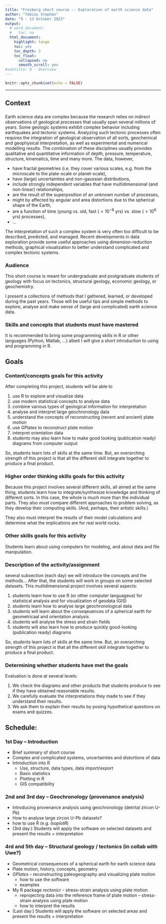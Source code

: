 ```yaml
---
title: "Freiberg short course -- Exploration of earth science data"
author: "Tobias Stephan"
date: "9 - 13 October 2023"
output:
  # word_document:
  #   toc: no
  html_document:
    highlight: tango
    toc: yes
    toc_depth: 3
    toc_float:
      collapsed: no
      smooth_scroll: yes
#subtitle: 0 - Overview
---
```


```r
knitr::opts_chunk$set(echo = FALSE)
```

---

## Context

### 

Earth science data are complex because the research relies on indirect observations of geological processes that  usually span several millions of years. Some geologic systems exhibit complex behavior including earthquakes and tectonic systems.
Analyzing such tectonic processes often requires the integration of geological observation of all sorts, geochemical and geophysical interpretation, as well as experimental and numerical modelling results. 
The combination of these disciplines usually provides qualitative and quantitative information of depth, pressure, temperature, structure, kinematics, time and many more. 
The data, however, 

- have fractal geometries (i.e. they cover various scales, e.g. from the microscale to the plate-scale or planet-scale),
- have (large) uncertainties and non-gaussian distributions,
- include strongly independent variables that have multidimensional (and non-linear) relationships,
- are the result of the superposition of an unknown number of processes, 
- might by affected by angular and area distortions due to the spherical shape of the Earth,
- are a function of time (young vs. old, fast ($< 10^{-8}$ yrs) vs. slow ($> 10^6$ yrs) processes),
- ... 

The interpretation of such a complex system is very often too difficult to be described, predicted, and managed. Recent developments in data exploration provide some useful approaches using dimension-reduction methods, graphical visualization to better understand complicated and complex tectonic systems.



### Audience

This short course is meant for undergraduate and postgraduate students of geology with focus on tectonics, structural geology, economic geology, or geochemistry.

I present a collections of methods that I gathered, learned, or developed during the past years. 
Those will be useful tips and simple methods to explore, analyse and make sense of (large and complicated) earth science data. 


### Skills and concepts that students must have mastered
<!-- Before doing this, students have already used TWQ to calculate and plot simple PT diagrams. And, they have already used Excel for some chemical calculations.  -->
It is recommended to bring some programming skills in R or other languages (Python, Matlab, …) albeit I will give a short introduction to using and programming in R.



## Goals
### Content/concepts goals for this activity
After completing this project, students will be able to

1. use R to explore and visualize data
2. use modern statistical concepts to analyse data
3. combine various types of geological information for interpretation 
4. analyse and interpret large geochronology data
5. understand the concepts of reconstructing (recent and ancient) plate motion 
6. use GPlates to reconstruct plate motion
7. interpret orientation data
8. students may also learn how to make good looking (publication ready) diagrams from computer output

So, students learn lots of skills at the same time. But, an overarching strength of this project is that all the different skill integrate together to produce a final product. 

### Higher order thinking skills goals for this activity
Because this project involves several different skills, all aimed at the same thing, students learn how to integrate/synthesize knowledge and thinking of different sorts. In this case, the whole is much more than the individual parts. They also must compare different approaches to problem solving, as they develop their computing skills. (And, perhaps, their artistic skills.)

They also must interpret the results of their model calculations and determine what the implications are for real world rocks. 

### Other skills goals for this activity
Students learn about using computers for modeling, and about data and file manipulation. 

### Description of the activity/assignment
several subsection (each day) we will introduce the concepts and the methods... After that, the students will work in groups on some selected datasets. 
This multidimensional project involves several aspects:

1. students learn how to use R (or other computer languageus) for statistical analysis and for visualization of geodata (GIS)
2. students learn how to  analyse large geochronological data
3. students will learn about the conseqeuences of a spherical earth for geometricaal and orientation analysis
4. students will analyse the stress and strain fields
5. students will also learn how to produce quickly good-looking (publication ready) diagrams

So, students learn lots of skills at the same time. But, an overarching strength of this project is that all the different skill integrate together to produce a final product. 


### Determining whether students have met the goals
Evaluation is done at several levels:

1. We check the diagrams and other products that students produce to see if they have obtained reasonable results.
2. We carefully evaluate the interpretations they made to see if they understand their results.
3. We ask them to explain their results by posing hypothetical questions on exams and quizzes. 


## Schedule:
### 1st Day – Introduction

-	Brief summary of short course
- Complex and complicated systems, uncertainties and distortions of data
-	Introduction into R
    * Use, structure, data types, data import/export
    * Basic statistics
    * Plotting in R
    * GIS compatibility


### 2nd and 3rd day --  Geochronology (provenance analysis)
- Introducing provenance analysis using geochronology (detrital zircon U-Pb)
- How to analyse large zircon U-Pb datasets?
- how to use R (e.g. *IsoplotR*)
- (3rd day:) Students will apply the software on selected datasets and present the results + interpretation

### 4rd and 5th day – Structural geology / tectonics (**in collab with Uwe?**)
- Geometrical consequences of a spherical earth for earth science data
- Plate motion, history, concepts, geometry 
- *GPlates*
    – reconstructing paleogeography and visualizing plate motion
    - how to use the software
    - examples
- My R package *rectonicr* - stress-strain analysis using plate motion
    - reprojecting data into the reference frame of plate motion
    – stress-strain analysis using plate motion
    - how to interpret the results
- (Last day:) Students will apply the software on selected areas and present the results + interpretation

